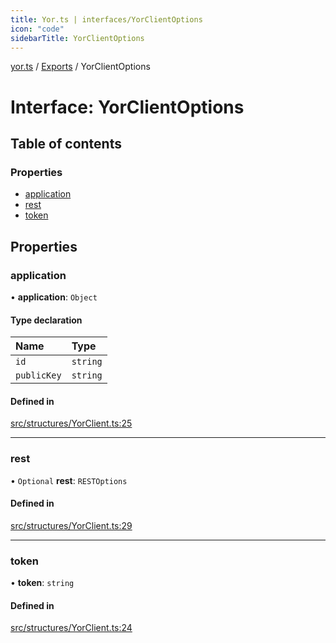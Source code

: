 ```yaml
---
title: Yor.ts | interfaces/YorClientOptions
icon: "code"
sidebarTitle: YorClientOptions
---
```

[yor.ts](../README) / [Exports](../modules) / YorClientOptions

# Interface: YorClientOptions

## Table of contents

### Properties

- [application](YorClientOptions#application)
- [rest](YorClientOptions#rest)
- [token](YorClientOptions#token)

## Properties

### application

• **application**: `Object`

#### Type declaration

| Name | Type |
| :------ | :------ |
| `id` | `string` |
| `publicKey` | `string` |

#### Defined in

[src/structures/YorClient.ts:25](https://github.com/OreOreki/yor.ts/blob/d2830c6/src/structures/YorClient.ts#L25)

___

### rest

• `Optional` **rest**: `RESTOptions`

#### Defined in

[src/structures/YorClient.ts:29](https://github.com/OreOreki/yor.ts/blob/d2830c6/src/structures/YorClient.ts#L29)

___

### token

• **token**: `string`

#### Defined in

[src/structures/YorClient.ts:24](https://github.com/OreOreki/yor.ts/blob/d2830c6/src/structures/YorClient.ts#L24)
